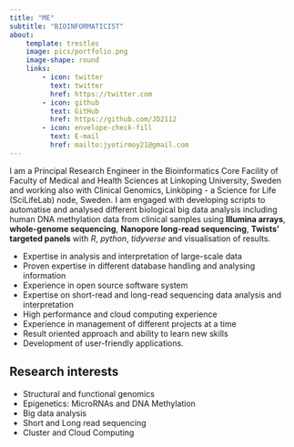 ```yaml
---
title: "ME"
subtitle: "BIOINFORMATICIST"
about:
    template: trestles
    image: pics/portfolio.png
    image-shape: round
    links: 
        - icon: twitter
          text: twitter
          href: https://twitter.com
        - icon: github
          text: GitHub
          href: https://github.com/JD2112
        - icon: envelope-check-fill
          text: E-mail
          href: mailto:jyotirmoy21@gmail.com
---
```


I am a Principal Research Engineer in the Bioinformatics Core Facility of Faculty of Medical and Health Sciences at Linkoping University, Sweden and working also with Clinical Genomics, Linköping - a Science for Life (SciLifeLab) node, Sweden. I am engaged with developing scripts to automatise and analysed different biological big data analysis including human DNA methylation data from clinical samples using **Illumina arrays**, **whole-genome sequencing**, **Nanopore long-read sequencing**, **Twists’ targeted panels** with *R*, *python*, *tidyverse* and visualisation of results. \


 - Expertise in analysis and interpretation of large-scale data \
 - Proven expertise in different database handling and analysing information \
 - Experience in open source software system \
 - Expertise on short-read and long-read sequencing data analysis and interpretation \
 - High performance and cloud computing experience \
 - Experience in management of different projects at a time \
 - Result oriented approach and ability to learn new skills \
 - Development of user-friendly applications.

## Research interests

- Structural and functional genomics \
- Epigenetics: MicroRNAs and DNA Methylation \
- Big data analysis \
- Short and Long read sequencing \
- Cluster and Cloud Computing